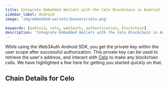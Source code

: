 ```yaml
---
title: Integrate Embedded Wallets with the Celo Blockchain in Android
sidebar_label: Android
image: 'img/embedded-wallets/banners/celo.png'

keywords: [android, celo, web3auth, authentication, blockchain]
description: 'Integrate Embedded Wallets with the Celo Blockchain in Android | Embedded Wallets'
---
```



While using the Web3Auth Android SDK, you get the private key within the user scope after successful authorization. This private key can be used to retrieve the user's address, and interact with [Celo](https://ethereum.org/) to make any blockchain calls. We have highlighted a few here for getting you started quickly on that.

## Chain Details for Celo

<ChainDetailsCelo />

<EVMInteraction />
